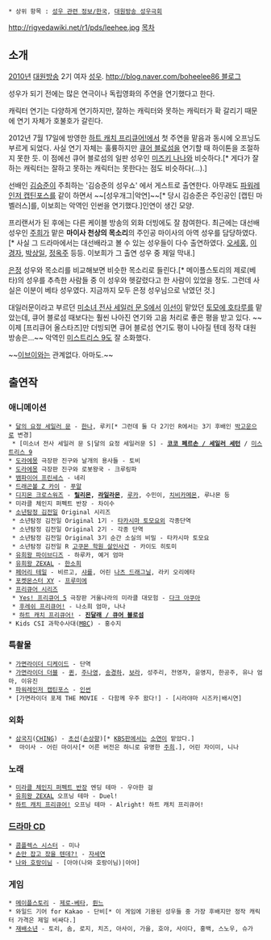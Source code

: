  * 상위 항목 : [[성우 관련 정보/한국]], [[대원방송 성우극회]]
http://rigvedawiki.net/r1/pds/leehee.jpg
[[목차]]
== 소개 ==
[[2010년]] [[대원방송]] 2기 여자 [[성우]]. [[http://blog.naver.com/boheelee86 블로그]]

성우가 되기 전에는 많은 연극이나 독립영화의 주연을 연기했다고 한다.

캐릭터 연기는 다양하게 연기하지만, 잘하는 캐릭터와 못하는 캐릭터가 확 갈리기 때문에 연기 자체가 호불호가 갈린다.

2012년 7월 17일에 방영한 [[하트 캐치 프리큐어!]]에서 첫 주연을 맡음과 동시에 오프닝도 부르게 되었다. 사실 연기 자체는 훌륭하지만 [[하나사키 츠보미|큐어 블로섬]]을 연기할 때 하이톤을 조절하지 못한 듯. 이 점에선 큐어 블로섬의 일판 성우인 [[미즈키 나나]]와 비슷하다.[* 게다가 잘하는 캐릭터는 잘하고 못하는 캐릭터는 못한다는 점도 비슷하다(…).]

선배인 [[김승준]]이 주최하는 '김승준의 성우쇼' 에서 게스트로 출연한다. 아무래도 [[파워레인저 캡틴포스]]를 같이 하면서 ~~[성우개그|악연]~~[* 당시 김승준은 주인공인 [캡틴 마벨러스]를, 이보희는 악역인 인썬을 연기했다.]인연이 생긴 모양.

프리랜서가 된 후에는 다른 케이블 방송의 외화 더빙에도 잘 참여한다. 최근에는 대선배 성우인 [[주희]]가 맡은 '''마이사 천상의 목소리'''의 주인공 마이사의 아역 성우를 담당하였다.[* 사실 그 드라마에서는 대선배라고 볼 수 있는 성우들이 다수 출연하였다. [[오세홍]], [[이경자]], [[박상일]], [[정옥주]] 등등. 이보희가 그 출연 성우 중 제일 막내.]

[[은정]] 성우와 목소리를 비교해보면 비슷한 목소리로 들린다.[* 메이플스토리의 제로(베타)의 성우를 추측한 사람들 중 이 성우와 헷갈렸다고 한 사람이 있었을 정도. 그런데 사실은 이분이 베타 성우였다. 지금까지 모두 은정 성우님으로 낚였던 것.] 

대일러문이라고 부르던 [[미소녀 전사 세일러 문 S]]에서 [[이선]]이 맡았던 [[토모에 호타루]]를 맡았는데, 큐어 블로섬 때보다는 훨씬 나아진 연기와 고음 처리로 좋은 평을 받고 있다. ~~이제 [프리큐어 올스타즈]만 더빙되면 큐어 블로섬 연기도 평이 나아질 텐데 정작 대원방송은...~~ 악역인 [[미스트리스 9]]도 잘 소화했다.

~~[[이브이]]와는 관계없다. 아마도.~~

== 출연작 ==
=== 애니메이션 ===
 * [[달의 요정 세일러 문]] - [[오사카 나루|한나]], 루키[* 그런데 둘 다 2기인 R에서는 3기 후배인 [[박고운]]으로 변경]
  * [미소녀 전사 세일러 문 S|달의 요정 세일러문 S] - '''[[토모에 호타루|코코 페르손 / 세일러 세턴]]''' / [[미스트리스 9]]
 * [[도라에몽]] 극장판 진구와 날개의 용사들 - 토비
 * [[도라에몽]] 극장판 진구와 로봇왕국 - 크루링파
 * [[뱀파이어 프린세스]] - 네리
 * [[드래곤볼 改|드래곤볼 Z 카이]] - [[푸알]]
 * [[디지몬 크로스워즈]] - '''[[릴리몬]], [[라일라몬]]''', [[루카]], 수민이, [[치비카메몬]], 루나몬 등
 * 미라클 체인지 퍼펙트 반장 - 차이수
 * [[소년탐정 김전일]] Original 시리즈
  * 소년탐정 김전일 Original 1기 - [[타카시마 토모요]]외 각종단역
  * 소년탐정 김전일 Original 2기 - 각종 단역
  * 소년탐정 김전일 Original 3기 순간 소실의 비밀 - 타카시마 토모요
  * 소년탐정 김전일 R [[고쿠몬 학원 살인사건]] - 카이도 히토미
 * [[유희왕 파이브디즈]] - 하루카, 예거 엄마
 * [[유희왕 ZEXAL]] - [[미즈키 코토리|한소희]]
 * [[페어리 테일(만화)|페어리 테일]] - 비르고, [[샤를(페어리 테일)|샤를]], 어린 [[나츠 드래그닐]], 라키 오리에타
 * [[포켓몬스터 XY]] - [[프루미에]]
 * [[프리큐어 시리즈]]
  * [[Yes! 프리큐어 5]] 극장판 거울나라의 미라클 대모험 - [[다크 프리큐어 5#s-1.5|다크 아쿠아]]
  * [[프레시 프리큐어!|후레쉬 프리큐어!]] - 나소희 엄마, 나나
  * [[하트 캐치 프리큐어!]] - '''[[하나사키 츠보미|진달래 / 큐어 블로섬]]'''
 * Kids CSI 과학수사대([[문화방송|MBC]]) - 홍수지

=== 특촬물 ===
 * [[가면라이더 디케이드]] - 단역
 * [[가면라이더 더블]] - [[엘리자베스 & 퀸|퀸]], [[트라이세라톱스 도펀트|주나영]], [[존 도펀트|송경하]], [[호퍼 도펀트|보라]], 성주리, 전영자, 윤영지, 한공주, 유나 엄마, 이유진
 * [[해적전대 고카이저|파워레인저 캡틴포스]] - [[개발기관 인산|인썬]]
 * [가면라이더 포제 THE MOVIE - 다함께 우주 왔다!] - [시라야마 시즈카|배시연]
=== 외화 ===
 * [[삼국(드라마)|삼국지]]([[CHING]]) - [[초선]]([[손상향]])[* [[한국방송공사|KBS]]판에서는 [[소연(성우)|소연]]이 맡았다.]
 *  마이사 - 어린 마이사[* 어른 버전은 하니로 유명한 [[주희]].], 어린 자이미, 니나
 
=== 노래 ===
 * [[완소! 퍼펙트 반장|미라클 체인지 퍼펙트 반장]] 엔딩 테마 - 우아한 걸
 * [[유희왕 ZEXAL]] 오프닝 테마 - Duel!
 * [[하트 캐치 프리큐어!]] 오프닝 테마 - Alright! 하트 캐치 프리큐어!

=== [[드라마 CD]] ===
 * [[콤플렉스 시스터]] - 미나 
 * [[손만 잡고 잤을 텐데%3F%21|손만 잡고 잤을 텐데?!]] - [[손만 잡고 잤을 텐데%3F%21/등장인물#s-1.2|자세연]]
 * [[나와 호랑이님]] - [아야(나와 호랑이님)|아야]
=== 게임 === 
 * [[메이플스토리]] - [[제로(메이플스토리)|제로-베타]], [[륀느]]
 * 와일드 기어 for Kakao - 단비[* 이 게임에 기용된 성우들 중 가장 후배지만 정작 캐릭터 가격은 제일 비싸다.]
 * [[재배소년]] - 토리, 솜, 로지, 치즈, 아사이, 가을, 호야, 사이다, 홍백, 스노우, 슈가
